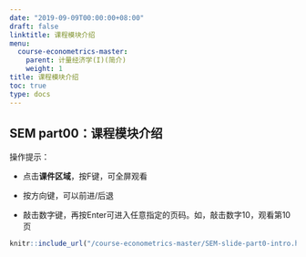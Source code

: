 ```yaml
---
date: "2019-09-09T00:00:00+08:00"
draft: false
linktitle: 课程模块介绍
menu:
  course-econometrics-master:
    parent: 计量经济学(I)(简介)
    weight: 1
title: 课程模块介绍
toc: true
type: docs
---
```


## SEM part00：课程模块介绍

操作提示：

- 点击**课件区域**，按F键，可全屏观看

- 按方向键，可以前进/后退

- 敲击数字键，再按Enter可进入任意指定的页码。如，敲击数字10，观看第10页


```r
knitr::include_url("/course-econometrics-master/SEM-slide-part0-intro.html")
```



